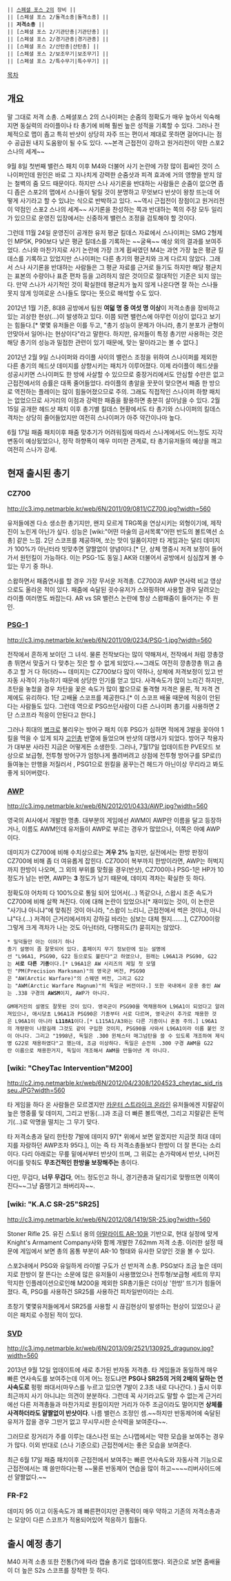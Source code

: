  || [[스페셜 포스 2]]의 장비 ||
 || [스페셜 포스 2/돌격소총|돌격소총] ||
 || '''저격소총''' ||
 || [스페셜 포스 2/기관단총|기관단총] ||
 || [스페셜 포스 2/경기관총|경기관총] ||
 || [스페셜 포스 2/산탄총|산탄총] ||
 || [스페셜 포스 2/보조무기|보조무기] ||
 || [스페셜 포스 2/특수무기|특수무기] ||

[[목차]]

== 개요 ==
말 그대로 저격 소총. 스페셜포스 2의 스나이퍼는 순줌의 정확도가 매우 높아서 익숙해지면 동실력의 라이플이나 타 총기에 비해 훨씬 높은 성적을 기록할 수 있다. 그러나 전체적으로 맵이 좁고 특히 반샷이 상당히 자주 뜨는 편이서 제대로 못하면 걸어다니는 점수 공급원 내지 도움왕이 될 수도 있다. ~~본격 근접전이 강하고 원거리전이 약한 스포2 스나의 세계~~

9월 8일 첫번째 밸런스 패치 이후 M4와 더불어 사기 논란에 가장 많이 휩싸인 것이 스나이퍼인데 원인은 바로 그 지나치게 강력한 순줌샷과 피격 효과에 거의 영향을 받지 않는 철벽의 줌 모드 때문이다. 하지만 스나 사기론을 반대하는 사람들은 순줌이 없으면 좁디 좁은 스포2의 맵에서 스나들이 털릴 것이 분명하고 무엇보다 반샷이 왕창 뜨는데 어떻게 사기라고 할 수 있냐는 식으로 반박하고 있다. ~~역시 근접전이 장점이고 원거리전이 약점인 스포2 스나의 세계~~ 사기론을 찬성하는 쪽과 반대하는 쪽의 주장 모두 일리가 있으므로 운영진 입장에서는 신중하게 밸런스 조정을 검토해야 할 것이다.

그런데 11월 24일 운영진이 공개한 유저 평균 킬데스 자료에서 스나이퍼는 SMG 2형제인 MP5K, P90보다 낮은 평균 킬데스를 기록하는 ~~굴욕~~ 예상 외의 결과를 보여주었다. 스나와 마찬가지로 사기 논란에 가장 크게 휩싸였던 M4는 과연 가장 높은 평균 킬데스를 기록하고 있었지만 스나이퍼는 다른 총기의 평균치와 크게 다르지 않았다. 그래서 스나 사기론을 반대하는 사람들은 그 평균 자료를 근거로 들기도 하지만 해당 평균치는 표본의 수량이나 표준 편차 등을 고려하지 않은 것이므로 절대적인 기준은 되지 않는다. 만약 스나가 사기적인 것이 확실한데 평균치가 높지 않게 나온다면 잘 하는 스나들 못지 않게 잉여로운 스나들도 많다는 뜻으로 해석할 수도 있다.

2012년 1월 기준, 8대8 공방에서 팀원 '''여덟 명 중 여섯 명 이상'''이 저격소총을 장비하고 있는 괴상한 현상(…)이 발생하고 있다. 이쯤 되면 밸런스에 아무런 이상이 없다고 보기는 힘들다.[* 몇몇 유저들은 이를 두고, "총기 성능이 문제가 아니라, 총기 분포가 균형이 안맞아서 일어나는 현상이다"라고 말한다. 하지만, 유저들이 특정 총기만 사용하는 것은 해당 총기의 성능과 밀접한 관련이 있기 때문에, 맞는 말이라고는 볼 수 없다.]

2012년 2월 9일 스나이퍼와 라이플 사이의 밸런스 조정을 위하여 스나이퍼를 제외한 다른 총기의 헤드샷 데미지를 상향시키는 패치가 이루어졌다. 이제 라이플이 헤드샷을 성공시키면 스나이퍼도 한 방에 사살할 수 있으므로 중장거리에서도 안심할 수만은 없고 근접전에서의 승률은 대폭 줄어들었다. 라이플의 총알을 꿋꿋이 맞으면서 패줌 한 방으로 역전하는 플레이는 많이 힘들어졌으므로 주의. 그래도 직접적인 스나이퍼 하향 패치는 없었으므로 사거리의 이점과 강력한 패줌을 활용하면 충분히 살아남을 수 있다. 2월 15일 공개한 헤드샷 패치 이후 총기별 킬데스 현황에서도 타 총기와 스나이퍼의 킬데스 격차는 상당히 줄어들었지만 여전히 스나이퍼가 아주 약간이나마 높다.

6월 17일 패줌 패치이후 패줌 맞추기가 어려워짐에 따라서 스나계에서도 어느정도 지각변동이 예상됬었으나, 정작 하향폭이 매우 미미한 관계로, 타 총기유저들의 예상을 깨고 여전히 스나가 강세.

== 현재 출시된 총기 ==
=== CZ700 ===
http://c3.img.netmarble.kr/web/6N/2011/09/0811/CZ700.jpg?width=560

유저들에겐 다소 생소한 총기지만, 왠지 모르게 TRG쪽을 연상시키는 외형이기에, 제작진이 노린게 아닌가 싶다. 성능은 [wiki:"어떤 마술의 금서목록"어떤 반도의 볼트액션 소총] 같은 느낌. 2단 스코프를 제공하며, 쏘는 맛이 일품이지만 타 게임과는 달리 데미지가 100%가 아닌터라 빗맞추면 얄짤없이 양념이다.[* 단, 상체 명중시 저격 보정이 들어가서 원턴킬이 가능하다. 이는 PSG-1도 동일.] AK와 더불어서 공방에서 심심찮게 볼 수 있는 무기 중 하나.

스왑하면서 패줌연사를 할 경우 가장 무서운 저격총. CZ700과 AWP 연사력 비교 영상으로도 올라온 적이 있다. 패줌에 숙달된 굇수유저가 스와핑하며 사용할 경우 달려오는 라이플 여러명도 쏴잡는다. AR vs SR 밸런스 논란에 항상 스왑패줌이 들어가는 주 원인. 

=== [[PSG-1]] ===
http://c3.img.netmarble.kr/web/6N/2011/09/0234/PSG-1.jpg?width=560

전작에서 흔하게 보이던 그 녀석. 물론 전작보다는 많이 약해져서, 전작에서 처럼 깡총깡총 뛰면서 맞출거 다 맞추는 짓은 할 수 없게 되었다.~~그래도 여전히 깡총깡총 뛰고 춤추고 할 거 다 하더라~~ 데미지는 CZ700보다 많이 약하나, 상체에 저격보정이 있고 반자동 사격이 가능하기 때문에 상당한 인기를 얻고 있다. 사격속도가 많이 느리긴 하지만, 초탄을 놓첬을 경우 차탄을 꽃은 속도가 많이 짧으므로 돌격형 저격은 물론, 적 저격 견제에도 유리하다. 1단 고배율 스코프를 제공한다.[* 이 스코프 배율 때문에 적응이 안된다는 사람들도 있다. 그런데 역으로 PSG쓰던사람이 다른 스나이퍼 총기를 사용하면 2단 스코프라 적응이 안된다고 한다.]

그러나 희대의 [[병크]]로 불리우는 방어구 패치 이후 PSG가 심하면 적에게 3발을 꽂아야 1킬을 먹을 수 있게 되자 [[고인]]총 반열에 들었으며 반샷의 대명사가 되었다. 방어구 착용자가 대부분 사라진 지금은 어떻게든 소생한듯. 그러나, 7월17일 업데이트한 PVE모드 보상으로 보급형, 전투형 방어구가 엄청나게 풀려버려고 상점에 전투형 방어구를 SP로(!) 들여놓는 만행을 저질러서 , PSG1으로 원킬을 꿈꾸는건 헤드가 아닌이상 무리라고 봐도 좋게 되어버렸다.

=== [[AWP]] ===
http://c3.img.netmarble.kr/web/6N/2012/01/0433/AWP.jpg?width=560

영국의 AI사에서 개발한 명총. 대부분의 게임에선 AWM이 AWP란 이름을 달고 등장하거나, 이름도 AWM인데 유저들이 AWP로 부르는 경우가 많았으나, 이쪽은 아예 AWP이다.

데미지가 CZ700에 비해 수치상으로는 '''겨우 2%''' 높지만, 실전에서는 한방 판정이 CZ700에 비해 좀 더 여유롭게 잡힌다. CZ700이 복부까지 한방이라면, AWP는 허벅지까지 한방이 나오며, 그 외의 부위를 맞췄을 경우(반샷), CZ700이나 PSG-1은 HP가 10 정도가 남는 반면, AWP는 '''3''' 정도가 남기 때문에, 데미지 격차는 확실한 듯 하다.

정확도야 어차피 다 100%으로 통일 되어 있어서(…) 똑같으나, 스왑시 조준 속도가 CZ700에 비해 살짝 쳐진다. 이에 대해 논란이 있었으나[* 재미있는 것이, 이 논란은 "사기냐 아니냐"에 맞춰진 것이 아니라, "스왑이 느리니, 근접전에서 썩은 것이냐, 아니냐"다.(…) 저격이 근거리에서까지 강하길 바라는 심보는 대체 뭔지…….], CZ700이랑 그렇게 크게 격차가 나는 것도 아닌터라, 다행히도(?) 묻히지는 않았다.
 
 * 밀덕들만 아는 이야기 하나
 총기 설명이 좀 잘못되어 있다. 홈페이지 무기 정보란에 있는 설명에선 "L96A1, PSG90, G22 등으로도 불린다"고 하였으나, 원래는 L96A1과 PSG90, G22는 '''서로 다른 기종'''이다.[* L96A1은 AW 시리즈의 제일 첫 모델인 "PM(Precision Marksman)"의 영국군 버전, PSG90은 "AW(Arctic Warfare)"의 스웨덴 버전, 그리고 G22는 "AWM(Arctic Warfare Magnum)"의 독일군 버전이다.] 또한 국내에서 운용 중인 AW는 .338 구경의 '''AWSM'''이지, AWP가 아니다.

 GM매거진의 설명도 잘못된 것이 있다. 영국군이 PSG90을 역채용하여 L96A1이 되었다고 알려져있으나, 애시당초 L96A1과 PSG90은 기종부터 서로 다르며, 영국군이 추가로 채용한 것은 L96A1이 아니라 '''L118A1'''이다.[* L115A1/A3와는 다른 기종이니 혼동 주의.] L96A1의 개량판이 나왔길래 그것도 같이 구입한 것이지, PSG90을 사와서 L96A1이라 이름 붙인 것이 아니다. 그리고 "1998년, 독일은 .300 윈체스터 매그넘탄을 쓸 수 있도록 개조하여 제식명 G22로 채용하였다"고 했는데, 조금 이상하다. 독일은 순전히 .300 구경 AWM을 G22란 이름으로 채용한거지, 독일이 개조해서 AWM을 만들어낸 게 아니다.

=== [wiki: "CheyTac Intervention"M200] ===
http://c2.img.netmarble.kr/web/6N/2012/04/2308/1204523_cheytac_sid_risseu.JPG?width=560

타 게임을 하다 온 사람들은 모르겠지만 [[카운터 스트라이크 온라인]] 유저들에겐 지랄같이 높은 명중률 및 데미지, 그리고 반동(...)과 조금 더 빠른 볼트액션, 그리고 지랄같은 돈먹기(...)로 악명을 떨치는 그 무기 맞다.

타 저격소총과 달리 한탄창 7발에 데미지 97[* 위에서 보면 알겠지만 지금껏 최대 데미지를 자랑하던 AWP조차 95다.], 이는 즉 타 저격소총들보다 한방이 더 잘 뜬다는 소리이다. 다리 아래로는 무릎 밑에서부터 반샷이 뜨며, 그 위로는 손가락에서 반샷, 나머진 어디를 맞춰도 '''무조건적인 한방을 보장해주는''' 총이다.

다만, 무겁다, '''너무 무겁다''', 어느 정도인고 하니, 경기관총과 달리기로 맞짱뜨면 이쪽이 진다~~그냥 줌땡기고 쏴버리자~~.

=== [wiki: "K.A.C SR-25"SR25] ===
http://c3.img.netmarble.kr/web/6N/2012/08/1419/SR-25.jpg?width=560

Stoner Rifle 25. 유진 스토너 옹의 [[아말라이트 AR-10]]을 기반으로, 현대 실정에 맞게 Knight's Armament Company사와 함께 개발한 7.62mm 저격 소총. 이러한 설정 때문에 게임에서 보면 총의 몸통 부분이 AR-10 형태와 유사한 모양인 것을 볼 수 있다.

스포2내에서 PSG와 유일하게 라이벌 구도가 선 반저격 소총. PSG보다 조금 높은 데미지로 한방이 잘 뜬다는 소문에 많은 유저들이 사용했었으나 전투형/보급형 세트의 무지막지한 인플레이션으로인해 M200을 제외한 SR총기들은 더이상 '한방' 뜨기가 힘들어졌다. 즉, PSG를 사용하건 SR25를 사용하건 피차일반이라는 소리.

초창기 몇몇유저들에게서 SR25를 사용할 시 끊김현상이 발생하는 현상이 있었으나 곧이은 패치로 수정된 적이 있다.   

=== [[SVD]] ===
http://c3.img.netmarble.kr/web/6N/2013/09/2521/130925_dragunov.jpg?width=560

2013년 9월 12일 업데이트에 새로 추가된 반자동 저격총. 타 게임들과 동일하게 매우 빠른 연사속도를 보여주는데 이게 어느 정도냐면 '''PSG나 SR25의 거의 2배의 달하는 연사속도로''' 펑펑 쏴대서(마우스를 누르고 있으면 7발이 2.3초 내로 다나간다. ) 출시 이후 최근까지 사기 아니냐는 의견이 분분하다. 그런데 꼭 사기라고도 말할 수 없는게 근거리에선 다른 저격총들과 마찬가지로 원킬이지만 거리가 아주 조금이라도 멀어지면 '''상체를 사격하더라도 얄짤없이 반샷이다'''. 나름 밸런스 조정인 셈.~~하지만 반동제어에 숙달된 유저가 잡을 경우 그딴거 없고 무시무시한 순삭력을 보여준다~~.

그러므로 장거리가 주를 이루는 대스나전 또는 스나맵에서는 약한 모습을 보여주는 경우가 많다. 이외 반대로 (스나 기준으로) 근접전에서는 좋은 모습을 보여준다.

최근 6월 17일 패줌 패치이후 근접전에서 보여주는 빠른 연사속도와 자동사격 기능으로 근접전에서는 꽤 쓸만하다는평 ~~물론 반동제어 연습을 많이 하고~~~~리버사이드에선 얄짤없다.~~

=== FR-F2 ===
데미지 95 이고 이동속도가 꽤 빠른편이지만 관통력이 매우 약하고 기존의 저격소총과는 모양이 다른 스코프가 적용되어있어 적응하기 힘들다.

== 출시 예정 총기 ==
M40 저격 소총 또한 전통(?)에 따라 캡슐 총기로 업데이트했다. 외관으로 보면 줌배율이 더 높은 S2s 스코프를 장착한 듯 하다.


